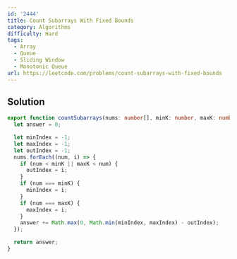 ```yaml
---
id: '2444'
title: Count Subarrays With Fixed Bounds
category: Algorithms
difficulty: Hard
tags:
  - Array
  - Queue
  - Sliding Window
  - Monotonic Queue
url: https://leetcode.com/problems/count-subarrays-with-fixed-bounds
---
```


## Solution

```typescript filename="solution.ts" copy
export function countSubarrays(nums: number[], minK: number, maxK: number): number {
  let answer = 0;

  let minIndex = -1;
  let maxIndex = -1;
  let outIndex = -1;
  nums.forEach((num, i) => {
    if (num < minK || maxK < num) {
      outIndex = i;
    }
    if (num === minK) {
      minIndex = i;
    }
    if (num === maxK) {
      maxIndex = i;
    }
    answer += Math.max(0, Math.min(minIndex, maxIndex) - outIndex);
  });

  return answer;
}
```
